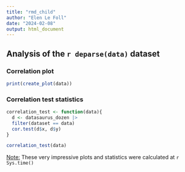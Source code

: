 ```yaml
---
title: "rmd_child"
author: "Elen Le Foll"
date: "2024-02-08"
output: html_document
---
```


## Analysis of the `r deparse(data)` dataset

### Correlation plot

```r

print(create_plot(data))

```

### Correlation test statistics

```r

correlation_test <- function(data){
  d <- datasaurus_dozen |> 
  filter(dataset == data) 
  cor.test(d$x, d$y)
}

correlation_test(data)

```

[Note:]{.underline} These very impressive plots and statistics were calculated at `r Sys.time()`
